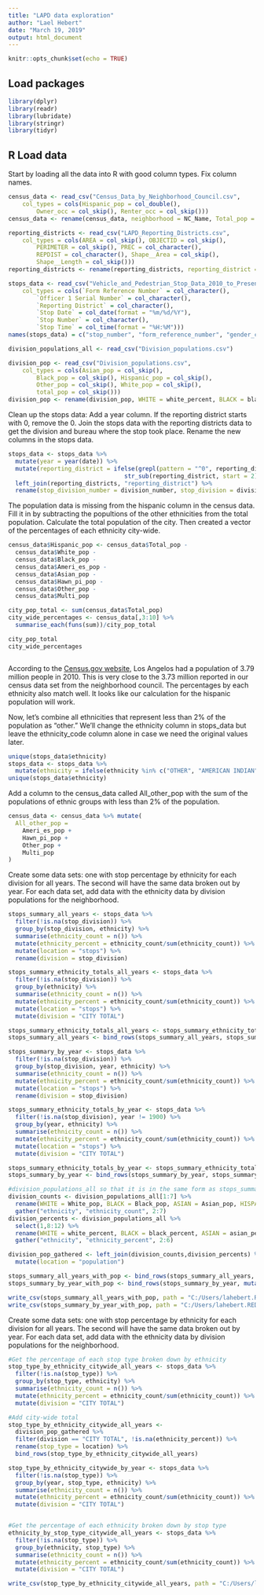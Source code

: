 ```yaml
---
title: "LAPD data exploration"
author: "Lael Hebert"
date: "March 19, 2019"
output: html_document
---
```


```r
knitr::opts_chunk$set(echo = TRUE)
```

## Load packages
```r
library(dplyr)
library(readr)
library(lubridate)
library(stringr)
library(tidyr)
```

## R Load data

Start by loading all the data into R with good column types. Fix column names.

```r
census_data <- read_csv("Census_Data_by_Neighborhood_Council.csv", 
    col_types = cols(Hispanic_pop = col_double(), 
        Owner_occ = col_skip(), Renter_occ = col_skip()))
census_data <- rename(census_data, neighborhood = NC_Name, Total_pop = "Total Population")

reporting_districts <- read_csv("LAPD_Reporting_Districts.csv", 
    col_types = cols(AREA = col_skip(), OBJECTID = col_skip(), 
        PERIMETER = col_skip(), PREC = col_character(), 
        REPDIST = col_character(), Shape__Area = col_skip(), 
        Shape__Length = col_skip()))
reporting_districts <- rename(reporting_districts, reporting_district = REPDIST, division_number = PREC, division = APREC, bureau = BUREAU, basic_car = BASICCAR)

stops_data <- read_csv("Vehicle_and_Pedestrian_Stop_Data_2010_to_Present.csv", 
    col_types = cols(`Form Reference Number` = col_character(), 
        `Officer 1 Serial Number` = col_character(), 
        `Reporting District` = col_character(), 
        `Stop Date` = col_date(format = "%m/%d/%Y"), 
        `Stop Number` = col_character(), 
        `Stop Time` = col_time(format = "%H:%M")))
names(stops_data) = c("stop_number", "form_reference_number", "gender_code", "ethnicity_code", "ethnicity", "date", "time", "officer_1_serial", "officer_1_division_num", "division_1", "officer_2_serial", "Officer_2_division_num", "division_2", "reporting_district", "stop_type", "post_stop_activity")

division_populations_all <- read_csv("Division_populations.csv") 

division_pop <- read_csv("Division_populations.csv", 
    col_types = cols(Asian_pop = col_skip(), 
        Black_pop = col_skip(), Hispanic_pop = col_skip(), 
        Other_pop = col_skip(), White_pop = col_skip(), 
        total_pop = col_skip()))
division_pop <- rename(division_pop, WHITE = white_percent, BLACK = black_percent, ASIAN = asian_percent, HISPANIC = hispanic_percent, OTHER = other_percent)


```
Clean up the stops data: 
Add a year column. 
If the reporting district starts with 0, remove the 0.
Join the stops data with the reporting districts data to get the division and bureau where the stop took place. 
Rename the new columns in the stops data.

```r
stops_data <- stops_data %>%
  mutate(year = year(date)) %>%
  mutate(reporting_district = ifelse(grepl(pattern = "^0", reporting_district), 
                                 str_sub(reporting_district, start = 2), reporting_district)) %>%
  left_join(reporting_districts, "reporting_district") %>%
  rename(stop_division_number = division_number, stop_division = division, stop_bureau = bureau, stop_basic_car = basic_car)


```

The population data is missing from the hispanic column in the census data. Fill it in by subtracting the popultions of the other ethnicities from the total population. Calculate the total population of the city. Then created a vector of the percentages of each ethnicity city-wide. 


```r
census_data$Hispanic_pop <- census_data$Total_pop - 
  census_data$White_pop -
  census_data$Black_pop -
  census_data$Ameri_es_pop -
  census_data$Asian_pop -
  census_data$Hawn_pi_pop -
  census_data$Other_pop -
  census_data$Multi_pop

city_pop_total <- sum(census_data$Total_pop)
city_wide_percentages <- census_data[,3:10] %>%
  summarise_each(funs(sum))/city_pop_total

city_pop_total
city_wide_percentages



```

According to the [Census.gov website](https://www.census.gov/quickfacts/fact/table/losangelescitycalifornia,losangelescountycalifornia/POP010210), Los Angelos had a population of 3.79 million people in 2010. This is very close to the 3.73 million reported in our census data set from the neighborhood council. The percentages by each ethnicity also match well. It looks like our calculation for the hispanic population will work.

Now, let's combine all ethnicities that represent less than 2% of the population as "other." We'll change the ethnicity column in stops_data but leave the ethnicity_code column alone in case we need the original values later. 
```r
unique(stops_data$ethnicity)
stops_data <- stops_data %>% 
  mutate(ethnicity = ifelse(ethnicity %in% c("OTHER", "AMERICAN INDIAN", "MULTI-DESCENTS"), "OTHER", ethnicity))
unique(stops_data$ethnicity)


```
Add a column to the census_data called All_other_pop with the sum of the populations of ethnic groups with less than 2% of the population.  
```r
census_data <- census_data %>% mutate(
  All_other_pop = 
    Ameri_es_pop +
    Hawn_pi_pop +
    Other_pop + 
    Multi_pop
)
```
Create some data sets: one with stop percentage by ethnicity for each division for all years. The second will have the same data broken out by year.  For each data set, add data with the ethnicity data by division populations for the neighborhood.  
```r
stops_summary_all_years <- stops_data %>% 
  filter(!is.na(stop_division)) %>%
  group_by(stop_division, ethnicity) %>%
  summarise(ethnicity_count = n()) %>%
  mutate(ethnicity_percent = ethnicity_count/sum(ethnicity_count)) %>%
  mutate(location = "stops") %>%
  rename(division = stop_division)

stops_summary_ethnicity_totals_all_years <- stops_data %>% 
  filter(!is.na(stop_division)) %>%
  group_by(ethnicity) %>%
  summarise(ethnicity_count = n()) %>%
  mutate(ethnicity_percent = ethnicity_count/sum(ethnicity_count)) %>%
  mutate(location = "stops") %>% 
  mutate(division = "CITY TOTAL")

stops_summary_ethnicity_totals_all_years <- stops_summary_ethnicity_totals_all_years[c(5,1,2,3,4)]
stops_summary_all_years <- bind_rows(stops_summary_all_years, stops_summary_ethnicity_totals_all_years)

stops_summary_by_year <- stops_data %>% 
  filter(!is.na(stop_division)) %>%
  group_by(stop_division, year, ethnicity) %>%
  summarise(ethnicity_count = n()) %>%
  mutate(ethnicity_percent = ethnicity_count/sum(ethnicity_count)) %>%
  mutate(location = "stops") %>%
  rename(division = stop_division)

stops_summary_ethnicity_totals_by_year <- stops_data %>% 
  filter(!is.na(stop_division), year != 1900) %>%
  group_by(year, ethnicity) %>%
  summarise(ethnicity_count = n()) %>%
  mutate(ethnicity_percent = ethnicity_count/sum(ethnicity_count)) %>%
  mutate(location = "stops") %>%
  mutate(division = "CITY TOTAL")

stops_summary_ethnicity_totals_by_year <- stops_summary_ethnicity_totals_by_year[c(6,1,2,3,4,5)]
stops_summary_by_year <- bind_rows(stops_summary_by_year, stops_summary_ethnicity_totals_by_year)

#division_populations_all so that it is in the same form as stops_summary. Call it division_pop_gathered
division_counts <- division_populations_all[1:7] %>% 
  rename(WHITE = White_pop, BLACK = Black_pop, ASIAN = Asian_pop, HISPANIC = Hispanic_pop, OTHER = Other_pop) %>%
  gather("ethnicity", "ethnicity_count", 2:7) 
division_percents <- division_populations_all %>%
  select(1,8:12) %>%
  rename(WHITE = white_percent, BLACK = black_percent, ASIAN = asian_percent, HISPANIC = hispanic_percent, OTHER = other_percent)  %>%
  gather("ethnicity", "ethnicity_percent", 2:6)

division_pop_gathered <- left_join(division_counts,division_percents) %>%
  mutate(location = "population")

stops_summary_all_years_with_pop <- bind_rows(stops_summary_all_years, division_pop_gathered)
stops_summary_by_year_with_pop <- bind_rows(stops_summary_by_year, mutate(division_pop_gathered, year = 2010))

write_csv(stops_summary_all_years_with_pop, path = "C:/Users/lahebert.REDMOND/Documents/Learning/Springboard/Introduction to Data Science/Capstone/Data/Output/stops_summary_all_years_with_pop.csv")
write_csv(stops_summary_by_year_with_pop, path = "C:/Users/lahebert.REDMOND/Documents/Learning/Springboard/Introduction to Data Science/Capstone/Data/Output/stops_summary_by_year_with_pop.csv")

```


Create some data sets: one with stop percentage by ethnicity for each division for all years. The second will have the same data broken out by year.  For each data set, add data with the ethnicity data by division populations for the neighborhood.  

```r
#Get the percentage of each stop type broken down by ethnicity
stop_type_by_ethnicity_citywide_all_years <- stops_data %>% 
  filter(!is.na(stop_type)) %>%
  group_by(stop_type, ethnicity) %>%
  summarise(ethnicity_count = n()) %>%
  mutate(ethnicity_percent = ethnicity_count/sum(ethnicity_count)) %>%
  mutate(division = "CITY TOTAL")

#Add city-wide total 
stop_type_by_ethnicity_citywide_all_years <- 
  division_pop_gathered %>%
  filter(division == "CITY TOTAL", !is.na(ethnicity_percent)) %>%
  rename(stop_type = location) %>%
  bind_rows(stop_type_by_ethnicity_citywide_all_years)

stop_type_by_ethnicity_citywide_by_year <- stops_data %>% 
  filter(!is.na(stop_type)) %>%
  group_by(year, stop_type, ethnicity) %>%
  summarise(ethnicity_count = n()) %>%
  mutate(ethnicity_percent = ethnicity_count/sum(ethnicity_count)) %>%
  mutate(division = "CITY TOTAL")


#Get the percentage of each ethnicity broken down by stop type
ethnicity_by_stop_type_citywide_all_years <- stops_data %>% 
  filter(!is.na(stop_type)) %>%
  group_by(ethnicity, stop_type) %>%
  summarise(ethnicity_count = n()) %>%
  mutate(ethnicity_percent = ethnicity_count/sum(ethnicity_count)) %>%
  mutate(division = "CITY TOTAL")

write_csv(stop_type_by_ethnicity_citywide_all_years, path = "C:/Users/lahebert.REDMOND/Documents/Learning/Springboard/Introduction to Data Science/Capstone/Data/Output/stop_type_by_ethnicity_citywide_all_years.csv")

```